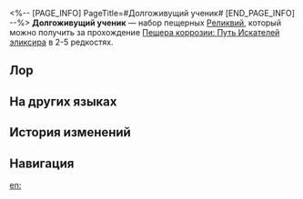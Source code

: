 <%-- [PAGE_INFO]
PageTitle=#Долгоживущий ученик#
[END_PAGE_INFO] --%>
{{Набор Реликвий Инфобокс
|id           = 81134
|Изображение  = Предмет Долгоживущий ученик.png
|Тип          = Пещерная реликвия
|2пБонус      = Повышает макс. НР владельца на 12%.
|4пБонус      = Когда владелец получает атаку или его НР расходуется союзником или им самим, его крит. шанс повышается на 8% на 2 хода. Этот эффект может складываться до 2 раз.
|Голова       = Искусственный глаз ученика
|Руки         = Технологичная рука ученика
|Тело         = Перьевая накидка ученика
|Ноги         = Шёлковые сапожки ученика
|Редкость     = 2345
|Источник2.1  = [[Пещера коррозии: Путь Искателей эликсира]]
|Источник3.1  = [[Пещера коррозии: Путь Искателей эликсира]]
|Источник4.1  = [[Пещера коррозии: Путь Искателей эликсира]]
|Источник5.1  = [[Пещера коррозии: Путь Искателей эликсира]]
|Источник5.2  = [[Синтез реликвий]]
|Свойство1    = 
|Свойство2    = 
|Свойство3    = 
}}
'''Долгоживущий ученик''' — набор пещерных [[Реликвии|Реликвий]], который можно получить за прохождение [[Пещера коррозии: Путь Искателей эликсира]] в 2-5{{Иконка/Звёзды|1}} редкостях.

==Лор==
{{Реликвия Лор|Долгоживущий ученик}}

==На других языках==
{{На других языках
|en   = Longevous Disciple
|zhs  = 宝命长存的莳者
|zht  = 寶命長存的蒔者
|ja   = 宝命長存の蒔者
|ko   = 장수를 원하는 제자
|es   = Discípula longeva
|fr   = Disciple longévive
|ru   = Долгоживущий ученик
|th   = Longevous Disciple
|vi   = Môn Đồ Trường Thọ
|de   = Langlebige Jüngerin
|id   = Longevous Disciple
|pt   = Discípula Longeva
}}

==История изменений==
{{История изменений|3.5}}

==Навигация==
{{Наборы реликвий Навбокс}}

[[en:]]